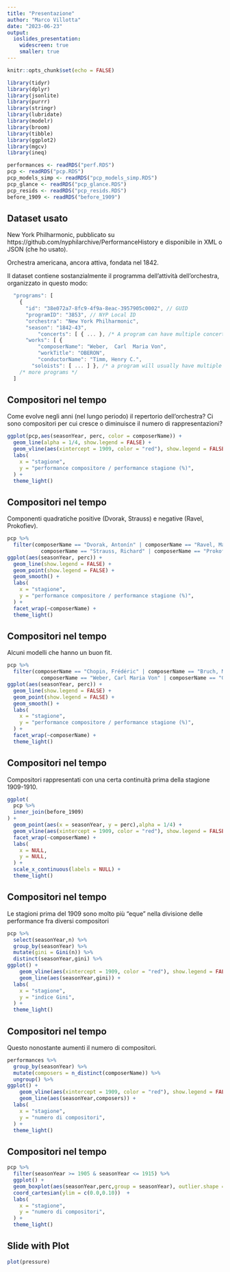 ```yaml
---
title: "Presentazione"
author: "Marco Villotta"
date: "2023-06-23"
output:
  ioslides_presentation:
    widescreen: true
    smaller: true
---
```


```r
knitr::opts_chunk$set(echo = FALSE)
```

```r
library(tidyr)
library(dplyr)
library(jsonlite)
library(purrr)
library(stringr)
library(lubridate)
library(modelr)
library(broom)
library(tibble)
library(ggplot2)
library(mgcv)
library(ineq)

performances <- readRDS("perf.RDS")
pcp <- readRDS("pcp.RDS")
pcp_models_simp <- readRDS("pcp_models_simp.RDS")
pcp_glance <- readRDS("pcp_glance.RDS")
pcp_resids <- readRDS("pcp_resids.RDS")
before_1909 <- readRDS("before_1909")
```

## Dataset usato {.flexbox .vcenter}

New York Philharmonic, pubblicato su https://github.com/nyphilarchive/PerformanceHistory e disponibile in XML o JSON (che ho usato).

Orchestra americana, ancora attiva, fondata nel 1842.

Il dataset contiene sostanzialmente il programma dell'attività dell'orchestra, organizzato in questo modo:

```js
  "programs": [
    {
      "id": "38e072a7-8fc9-4f9a-8eac-3957905c0002", // GUID
      "programID": "3853", // NYP Local ID
      "orchestra": "New York Philharmonic",
      "season": "1842-43",
          "concerts": [ { ... }, /* A program can have multiple concerts */ ],
      "works": [ {
          "composerName": "Weber,  Carl  Maria Von",
          "workTitle": "OBERON",
          "conductorName": "Timm, Henry C.",
        "soloists": [ ... ] }, /* a program will usually have multiple works */ { ... }, ] },
    /* more programs */
  ]
```

## Compositori nel tempo {.flexbox .vcenter}

Come evolve negli anni (nel lungo periodo) il repertorio dell'orchestra? Ci sono compositori per cui cresce o diminuisce il numero di rappresentazioni?

```r
ggplot(pcp,aes(seasonYear, perc, color = composerName)) +
  geom_line(alpha = 1/4, show.legend = FALSE) +
  geom_vline(aes(xintercept = 1909, color = "red"), show.legend = FALSE) +
  labs(
    x = "stagione",
    y = "performance compositore / performance stagione (%)",
  ) +
  theme_light()
```

## Compositori nel tempo {.flexbox .vcenter}
Componenti quadratiche positive (Dvorak, Strauss) e negative (Ravel, Prokofiev).

```r
pcp %>%
  filter(composerName == "Dvorak, Antonín" | composerName == "Ravel, Maurice" |
           composerName == "Strauss, Richard" | composerName == "Prokofiev, Sergei") %>%
ggplot(aes(seasonYear, perc)) +
  geom_line(show.legend = FALSE) +
  geom_point(show.legend = FALSE) +
  geom_smooth() +
  labs(
    x = "stagione",
    y = "performance compositore / performance stagione (%)",
  ) +
  facet_wrap(~composerName) +
  theme_light()
```

## Compositori nel tempo {.flexbox .vcenter}
Alcuni modelli che hanno un buon fit.

```r
pcp %>%
  filter(composerName == "Chopin, Frédéric" | composerName == "Bruch, Max" |
           composerName == "Weber, Carl Maria Von" | composerName == "Gluck, Christoph Willibald") %>%
ggplot(aes(seasonYear, perc)) +
  geom_line(show.legend = FALSE) +
  geom_point(show.legend = FALSE) +
  geom_smooth() +
  labs(
    x = "stagione",
    y = "performance compositore / performance stagione (%)",
  ) +
  facet_wrap(~composerName) +
  theme_light()
```

## Compositori nel tempo {.flexbox .vcenter}
Compositori rappresentati con una certa continuità prima della stagione 1909-1910.

```r
ggplot(
  pcp %>%
  inner_join(before_1909)
) +
  geom_point(aes(x = seasonYear, y = perc),alpha = 1/4) +
  geom_vline(aes(xintercept = 1909, color = "red"), show.legend = FALSE) +
  facet_wrap(~composerName) +
  labs(
    x = NULL,
    y = NULL,
  ) +
  scale_x_continuous(labels = NULL) +
  theme_light()
```

## Compositori nel tempo {.flexbox .vcenter}
Le stagioni prima del 1909 sono molto più "eque" nella divisione delle performance fra diversi compositori

```r
pcp %>%
  select(seasonYear,n) %>%
  group_by(seasonYear) %>%
  mutate(gini = Gini(n)) %>%
  distinct(seasonYear,gini) %>%
ggplot() +
    geom_vline(aes(xintercept = 1909, color = "red"), show.legend = FALSE) +
    geom_line(aes(seasonYear,gini)) +
  labs(
    x = "stagione",
    y = "indice Gini",
  ) +
  theme_light()
```

## Compositori nel tempo {.flexbox .vcenter}
Questo nonostante aumenti il numero di compositori.

```r
performances %>%
  group_by(seasonYear) %>%
  mutate(composers = n_distinct(composerName)) %>%
  ungroup() %>%
ggplot() +
    geom_vline(aes(xintercept = 1909, color = "red"), show.legend = FALSE) +
    geom_line(aes(seasonYear,composers)) +
  labs(
    x = "stagione",
    y = "numero di compositori",
  ) +
  theme_light()
```

## Compositori nel tempo {.flexbox .vcenter}

```r
pcp %>%
  filter(seasonYear >= 1905 & seasonYear <= 1915) %>%
  ggplot() +
  geom_boxplot(aes(seasonYear,perc,group = seasonYear), outlier.shape = NA) +
  coord_cartesian(ylim = c(0.0,0.10))  +
  labs(
    x = "stagione",
    y = "numero di compositori",
  ) +
  theme_light()
```

## Slide with Plot

```r
plot(pressure)
```

